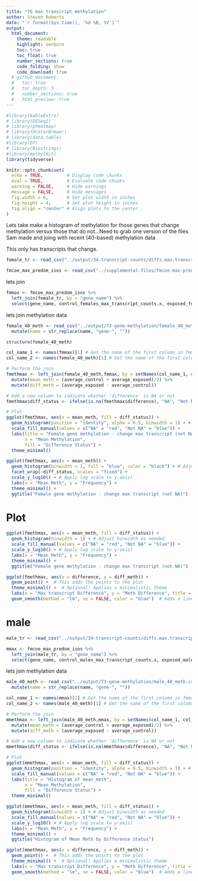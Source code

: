 ```yaml
---
title: "76 max transcript methylation"
author: Steven Roberts
date: "`r format(Sys.time(), '%d %B, %Y')`" 
output: 
  html_document:
    theme: readable
    highlight: zenburn
    toc: true
    toc_float: true
    number_sections: true
    code_folding: show
    code_download: true
  # github_document:
  #   toc: true
  #   toc_depth: 3
  #   number_sections: true
  #   html_preview: true
---
```


```r
#library(kableExtra)
# library(DESeq2)
# library(pheatmap)
# library(RColorBrewer)
# library(data.table)
#library(DT)
# library(Biostrings)
#library(methylKit)
library(tidyverse)

knitr::opts_chunk$set(
  echo = TRUE,         # Display code chunks
  eval = TRUE,         # Evaluate code chunks
  warning = FALSE,     # Hide warnings
  message = FALSE,     # Hide messages
  fig.width = 6,       # Set plot width in inches
  fig.height = 4,      # Set plot height in inches
  fig.align = "center" # Align plots to the center
)
```

Lets take make a histogram of methylation for those genes that change methylation versus those that do not.. Need to grab one version of the files Sam made and joing with recent (40-based) methylation data


This only has transcripts that change.

```r
female_tr <- read_csv("../output/34-transcript-counts/diffs.max.transcripts_per_gene.controls_females.vs.exposed_females.csv")
```



```r
fmcoe_max_predom_isos <- read_csv("../supplemental-files/fmcoe-max-predom-isos.csv")

```

lets join

```r
fmmax <- fmcoe_max_predom_isos %>%
  left_join(female_tr, by = "gene_name") %>%
  select(gene_name, control_females_max_transcript_counts.x, exposed_females_max_transcript_counts.x, difference)
```


lets join methylation data

```r
female_40_meth <- read_csv("../output/73-gene-methylation/female_40_meth.csv") %>%
  mutate(name = str_replace(name, "gene-", ""))
```
```r
structure(female_40_meth)
```


```r
col_name_1 <- names(fmmax)[1] # Get the name of the first column in fmmax
col_name_2 <- names(female_40_meth)[1] # Get the name of the first column in female_40_meth

# Perform the join
fmethmax <- left_join(female_40_meth,fmmax, by = setNames(col_name_1, col_name_2)) %>%
  mutate(mean_meth = (average_control + average_exposed)/2) %>%
  mutate(diff_meth = (average_exposed - average_control))
```



```r
# Add a new column to indicate whether 'difference' is NA or not
fmethmax$diff_status <- ifelse(is.na(fmethmax$difference), "NA", "Not NA")

# Plot
ggplot(fmethmax, aes(x = mean_meth, fill = diff_status)) +
  geom_histogram(position = "identity", alpha = 0.5, binwidth = 1) + # Adjust binwidth as needed
  scale_fill_manual(values = c("NA" = "red", "Not NA" = "blue")) +
  labs(title = "Female gene methylation - change max transcript (not NA)",
       x = "Mean Methylation",
       fill = "Difference Status") +
  theme_minimal()
```
```r
ggplot(fmethmax, aes(x = mean_meth)) + 
  geom_histogram(binwidth = 1, fill = "blue", color = "black") + # Adjust binwidth as needed
  facet_wrap(~diff_status, scales = "fixed") + 
  scale_y_log10() + # Apply log scale to y-axis) 
  labs(x = "Mean Meth", y = "Frequency") +
  theme_minimal() +
  ggtitle("Female gene methylation - change max transcript (not NA)")
```

# Plot



```r
ggplot(fmethmax, aes(x = mean_meth, fill = diff_status)) + 
  geom_histogram(binwidth = 1) + # Adjust binwidth as needed
  scale_fill_manual(values = c("NA" = "red", "Not NA" = "blue")) +
  scale_y_log10() + # Apply log scale to y-axis) 
  labs(x = "Mean Meth", y = "Frequency") +
  theme_minimal() +
  ggtitle("Female gene methylation - change max transcript (not NA)")
```

```r
ggplot(fmethmax, aes(x = difference, y = diff_meth)) +
  geom_point() +  # This adds the points to the plot
  theme_minimal() +  # Optional: Applies a minimalistic theme
  labs(x = "Max transcript Difference", y = "Meth Difference", title = "max transcript vs. methylation") +
  geom_smooth(method = "lm", se = FALSE, color = "blue")  # Adds a linear regression line without confidence interval
```







# male
```r
male_tr <- read_csv("../output/34-transcript-counts/diffs.max.transcripts_per_gene.controls_males.vs.exposed_males.csv")
```
```r
mmax <- fmcoe_max_predom_isos %>%
  left_join(male_tr, by = "gene_name") %>%
  select(gene_name, control_males_max_transcript_counts.x, exposed_males_max_transcript_counts.x, difference)
```


lets join methylation data

```r
male_40_meth <- read_csv("../output/73-gene-methylation/male_40_meth.csv") %>%
  mutate(name = str_replace(name, "gene-", ""))
```


```r
col_name_1 <- names(mmax)[1] # Get the name of the first column in fmmax
col_name_2 <- names(male_40_meth)[1] # Get the name of the first column in female_40_meth

# Perform the join
mmethmax <- left_join(male_40_meth,mmax, by = setNames(col_name_1, col_name_2)) %>%
  mutate(mean_meth = (average_control + average_exposed)/2) %>%
  mutate(diff_meth = (average_exposed - average_control))
```


```r
# Add a new column to indicate whether 'difference' is NA or not
mmethmax$diff_status <- ifelse(is.na(mmethmax$difference), "NA", "Not NA")

# Plot
ggplot(mmethmax, aes(x = mean_meth, fill = diff_status)) +
  geom_histogram(position = "identity", alpha = 0.5, binwidth = 1) + # Adjust binwidth as needed
  scale_fill_manual(values = c("NA" = "red", "Not NA" = "blue")) +
  labs(title = "Histogram of mean_meth",
       x = "Mean Methylation",
       fill = "Difference Status") +
  theme_minimal()
```


```r
ggplot(mmethmax, aes(x = mean_meth, fill = diff_status)) + 
  geom_histogram(binwidth = 1) + # Adjust binwidth as needed
  scale_fill_manual(values = c("NA" = "red", "Not NA" = "blue")) +
  scale_y_log10() + # Apply log scale to y-axis) 
  labs(x = "Mean Meth", y = "Frequency") +
  theme_minimal() +
  ggtitle("Histogram of Mean Meth by Difference Status")
```



```r
ggplot(mmethmax, aes(x = difference, y = diff_meth)) +
  geom_point() +  # This adds the points to the plot
  theme_minimal() +  # Optional: Applies a minimalistic theme
  labs(x = "Max transcript Difference", y = "Meth Difference", title = "max transcript vs. methylation") +
  geom_smooth(method = "lm", se = FALSE, color = "blue")  # Adds a linear regression line without confidence interval
```